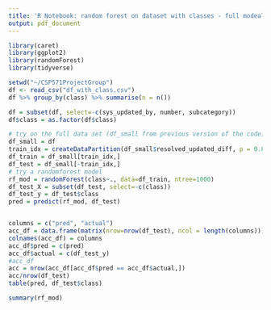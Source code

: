 ```yaml
---
title: 'R Notebook: random forest on dataset with classes - full modeal'
output: pdf_document
---
```


```r
library(caret)
library(ggplot2)
library(randomForest)
library(tidyverse)
```

```r
setwd("~/CSP571ProjectGroup")
df <- read_csv("df_with_class.csv")
df %>% group_by(class) %>% summarise(n = n())
```

```r
df = subset(df, select=-c(sys_updated_by, number, subcategory))
df$class = as.factor(df$class)
```

```r
# try on the full data set (df_small from previous version of the code)
df_small = df
train_idx = createDataPartition(df_small$resolved_updated_diff, p = 0.8, list=F)
df_train = df_small[train_idx,]
df_test = df_small[-train_idx,]
# try a randomforest model
rf_mod = randomForest(class~., data=df_train, ntree=1000)
df_test_X = subset(df_test, select=-c(class))
df_test_y = df_test$class
pred = predict(rf_mod, df_test)


columns = c("pred", "actual")
acc_df = data.frame(matrix(nrow=nrow(df_test), ncol = length(columns)))
colnames(acc_df) = columns
acc_df$pred = c(pred)
acc_df$actual = c(df_test_y)
#acc_df
acc = nrow(acc_df[acc_df$pred == acc_df$actual,])
acc/nrow(df_test)
table(pred, df_test$class)
```



```r
summary(rf_mod)
```


